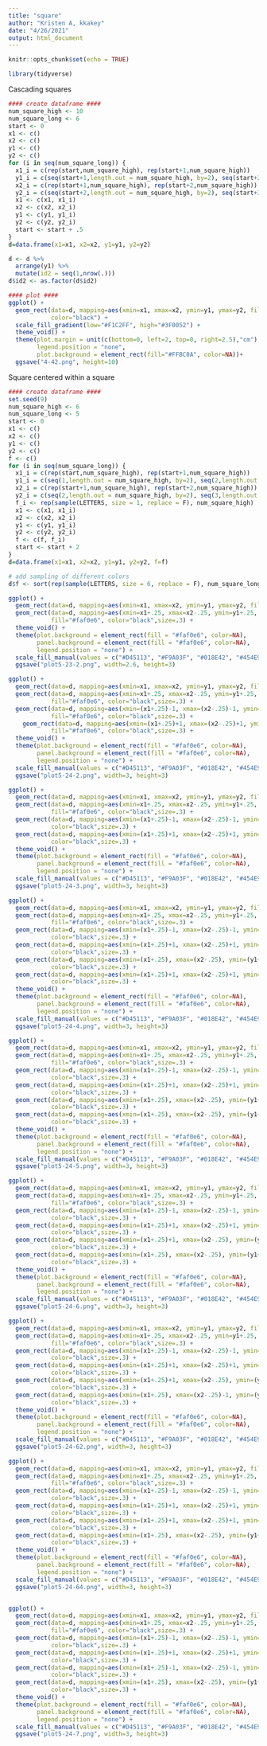 ```yaml
---
title: "square"
author: "Kristen A, kkakey"
date: "4/26/2021"
output: html_document
---
```


```r
knitr::opts_chunk$set(echo = TRUE)
```

```r
library(tidyverse)
```

Cascading squares
```r
#### create dataframe ####
num_square_high <- 10
num_square_long <- 6 
start <- 0
x1 <- c()
x2 <- c()
y1 <- c()
y2 <- c()
for (i in seq(num_square_long)) {
  x1_i = c(rep(start,num_square_high), rep(start+1,num_square_high))
  y1_i = c(seq(start+1,length.out = num_square_high, by=2), seq(start+2,length.out = num_square_high, by=2))
  x2_i = c(rep(start+1,num_square_high), rep(start+2,num_square_high))
  y2_i = c(seq(start+2,length.out = num_square_high, by=2), seq(start+3,length.out = num_square_high, by=2))
  x1 <- c(x1, x1_i)
  x2 <- c(x2, x2_i)
  y1 <- c(y1, y1_i)
  y2 <- c(y2, y2_i)
  start <- start + .5
}
d=data.frame(x1=x1, x2=x2, y1=y1, y2=y2)

d <- d %>%
  arrange(y1) %>%
  mutate(id2 = seq(1,nrow(.)))
d$id2 <- as.factor(d$id2)

#### plot ####
ggplot() +
  geom_rect(data=d, mapping=aes(xmin=x1, xmax=x2, ymin=y1, ymax=y2, fill=as.numeric(id2)), 
            color="black") +
  scale_fill_gradient(low="#F1C2FF", high="#3F0052") +
  theme_void() +
  theme(plot.margin = unit(c(bottom=0, left=2, top=0, right=2.5),"cm"),
        legend.position = "none",
        plot.background = element_rect(fill="#FFBC0A", color=NA))+
  ggsave("4-42.png", height=10)
```


Square centered within a square
```r
#### create dataframe ####
set.seed(9)
num_square_high <- 6
num_square_long <- 5 
start <- 0
x1 <- c()
x2 <- c()
y1 <- c()
y2 <- c()
f <- c()
for (i in seq(num_square_long)) {
  x1_i = c(rep(start,num_square_high), rep(start+1,num_square_high))
  y1_i = c(seq(1,length.out = num_square_high, by=2), seq(2,length.out = num_square_high, by=2))
  x2_i = c(rep(start+1,num_square_high), rep(start+2,num_square_high))
  y2_i = c(seq(2,length.out = num_square_high, by=2), seq(3,length.out = num_square_high, by=2))
  f_i <- rep(sample(LETTERS, size = 1, replace = F), num_square_high)
  x1 <- c(x1, x1_i)
  x2 <- c(x2, x2_i)
  y1 <- c(y1, y1_i)
  y2 <- c(y2, y2_i)
  f <- c(f, f_i)
  start <- start + 2
}
d=data.frame(x1=x1, x2=x2, y1=y1, y2=y2, f=f)
```

```r
# add sampling of different colors
d$f <- sort(rep(sample(LETTERS, size = 6, replace = F), num_square_long))

ggplot() +
  geom_rect(data=d, mapping=aes(xmin=x1, xmax=x2, ymin=y1, ymax=y2, fill=f), color="black") +
  geom_rect(data=d, mapping=aes(xmin=x1+.25, xmax=x2-.25, ymin=y1+.25, ymax=y2-.25), 
            fill="#faf0e6", color="black",size=.3) +
  theme_void() +
  theme(plot.background = element_rect(fill = "#faf0e6", color=NA),
        panel.background = element_rect(fill = "#faf0e6", color=NA),
        legend.position = "none") +
  scale_fill_manual(values = c("#D45113", "#F9A03F", "#018E42", "#454E9E", "#190E4F", "#A53860")) +
  ggsave("plot5-23-2.png", width=2.6, height=3)

ggplot() +
  geom_rect(data=d, mapping=aes(xmin=x1, xmax=x2, ymin=y1, ymax=y2, fill=f), color="black") +
  geom_rect(data=d, mapping=aes(xmin=x1+.25, xmax=x2-.25, ymin=y1+.25, ymax=y2-.25), 
            fill="#faf0e6", color="black",size=.3) +
  geom_rect(data=d, mapping=aes(xmin=(x1+.25)-1, xmax=(x2-.25)-1, ymin=y1+.25, ymax=y2-.25), 
            fill="#faf0e6", color="black",size=.3) +
    geom_rect(data=d, mapping=aes(xmin=(x1+.25)+1, xmax=(x2-.25)+1, ymin=y1+.25, ymax=y2-.25), 
            fill="#faf0e6", color="black",size=.3) +
  theme_void() +
  theme(plot.background = element_rect(fill = "#faf0e6", color=NA),
        panel.background = element_rect(fill = "#faf0e6", color=NA),
        legend.position = "none") +
  scale_fill_manual(values = c("#D45113", "#F9A03F", "#018E42", "#454E9E", "#190E4F", "#A53860")) +
  ggsave("plot5-24-2.png", width=3, height=3)

ggplot() +
  geom_rect(data=d, mapping=aes(xmin=x1, xmax=x2, ymin=y1, ymax=y2, fill=f), color="black") +
  geom_rect(data=d, mapping=aes(xmin=x1+.25, xmax=x2-.25, ymin=y1+.25, ymax=y2-.25), 
            fill="#faf0e6", color="black",size=.3) +
  geom_rect(data=d, mapping=aes(xmin=(x1+.25)-1, xmax=(x2-.25)-1, ymin=y1+.25, ymax=y2-.25, fill=f), 
            color="black",size=.3) +
  geom_rect(data=d, mapping=aes(xmin=(x1+.25)+1, xmax=(x2-.25)+1, ymin=y1+.25, ymax=y2-.25, fill=f), 
            color="black",size=.3) +
  theme_void() +
  theme(plot.background = element_rect(fill = "#faf0e6", color=NA),
        panel.background = element_rect(fill = "#faf0e6", color=NA),
        legend.position = "none") +
  scale_fill_manual(values = c("#D45113", "#F9A03F", "#018E42", "#454E9E", "#190E4F", "#A53860")) +
  ggsave("plot5-24-3.png", width=3, height=3)

ggplot() +
  geom_rect(data=d, mapping=aes(xmin=x1, xmax=x2, ymin=y1, ymax=y2, fill=f), color="black") +
  geom_rect(data=d, mapping=aes(xmin=x1+.25, xmax=x2-.25, ymin=y1+.25, ymax=y2-.25), 
            fill="#faf0e6", color="black",size=.3) +
  geom_rect(data=d, mapping=aes(xmin=(x1+.25)-1, xmax=(x2-.25)-1, ymin=y1+.25, ymax=y2-.25, fill=f), 
            color="black",size=.3) +
  geom_rect(data=d, mapping=aes(xmin=(x1+.25)+1, xmax=(x2-.25)+1, ymin=y1+.25, ymax=y2-.25, fill=f), 
            color="black",size=.3) +
  geom_rect(data=d, mapping=aes(xmin=(x1+.25), xmax=(x2-.25), ymin=(y1+.25)+1, ymax=(y2-.25)+1, fill=f), 
            color="black",size=.3) +
  geom_rect(data=d, mapping=aes(xmin=(x1+.25)+1, xmax=(x2-.25)+1, ymin=(y1+.25)-1, ymax=(y2-.25)-1, fill=f), 
            color="black",size=.3) +
  theme_void() +
  theme(plot.background = element_rect(fill = "#faf0e6", color=NA),
        panel.background = element_rect(fill = "#faf0e6", color=NA),
        legend.position = "none") +
  scale_fill_manual(values = c("#D45113", "#F9A03F", "#018E42", "#454E9E", "#190E4F", "#A53860")) +
  ggsave("plot5-24-4.png", width=3, height=3)

ggplot() +
  geom_rect(data=d, mapping=aes(xmin=x1, xmax=x2, ymin=y1, ymax=y2, fill=f), color="black") +
  geom_rect(data=d, mapping=aes(xmin=x1+.25, xmax=x2-.25, ymin=y1+.25, ymax=y2-.25), 
            fill="#faf0e6", color="black",size=.3) +
  geom_rect(data=d, mapping=aes(xmin=(x1+.25)-1, xmax=(x2-.25)-1, ymin=y1+.25, ymax=y2-.25, fill=f), 
            color="black",size=.3) +
  geom_rect(data=d, mapping=aes(xmin=(x1+.25)+1, xmax=(x2-.25)+1, ymin=y1+.25, ymax=y2-.25, fill=f), 
            color="black",size=.3) +
  geom_rect(data=d, mapping=aes(xmin=(x1+.25), xmax=(x2-.25), ymin=(y1+.25)+1, ymax=(y2-.25)+1, fill=f), 
            color="black",size=.3) +
  geom_rect(data=d, mapping=aes(xmin=(x1+.25), xmax=(x2-.25), ymin=(y1+.25)-1, ymax=(y2-.25)-1, fill=f), 
            color="black",size=.3) +
  theme_void() +
  theme(plot.background = element_rect(fill = "#faf0e6", color=NA),
        panel.background = element_rect(fill = "#faf0e6", color=NA),
        legend.position = "none") +
  scale_fill_manual(values = c("#D45113", "#F9A03F", "#018E42", "#454E9E", "#190E4F", "#A53860")) +
  ggsave("plot5-24-5.png", width=3, height=3)

ggplot() +
  geom_rect(data=d, mapping=aes(xmin=x1, xmax=x2, ymin=y1, ymax=y2, fill=f), color="black") +
  geom_rect(data=d, mapping=aes(xmin=x1+.25, xmax=x2-.25, ymin=y1+.25, ymax=y2-.25), 
            fill="#faf0e6", color="black",size=.3) +
  geom_rect(data=d, mapping=aes(xmin=(x1+.25)-1, xmax=(x2-.25)-1, ymin=y1+.25, ymax=y2-.25, fill=f), 
            color="black",size=.3) +
  geom_rect(data=d, mapping=aes(xmin=(x1+.25)+1, xmax=(x2-.25)+1, ymin=y1+.25, ymax=y2-.25, fill=f), 
            color="black",size=.3) +
  geom_rect(data=d, mapping=aes(xmin=(x1+.25)+1, xmax=(x2-.25), ymin=(y1+.25)+1, ymax=(y2-.25)+1, fill=f), 
            color="black",size=.3) +
  geom_rect(data=d, mapping=aes(xmin=(x1+.25), xmax=(x2-.25), ymin=(y1+.25)-1, ymax=(y2-.25)-1, fill=f), 
            color="black",size=.3) +
  theme_void() +
  theme(plot.background = element_rect(fill = "#faf0e6", color=NA),
        panel.background = element_rect(fill = "#faf0e6", color=NA),
        legend.position = "none") +
  scale_fill_manual(values = c("#D45113", "#F9A03F", "#018E42", "#454E9E", "#190E4F", "#A53860")) +
  ggsave("plot5-24-6.png", width=3, height=3)

ggplot() +
  geom_rect(data=d, mapping=aes(xmin=x1, xmax=x2, ymin=y1, ymax=y2, fill=f), color="black") +
  geom_rect(data=d, mapping=aes(xmin=x1+.25, xmax=x2-.25, ymin=y1+.25, ymax=y2-.25), 
            fill="#faf0e6", color="black",size=.3) +
  geom_rect(data=d, mapping=aes(xmin=(x1+.25)-1, xmax=(x2-.25)-1, ymin=y1+.25, ymax=y2-.25, fill=f), 
            color="black",size=.3) +
  geom_rect(data=d, mapping=aes(xmin=(x1+.25)+1, xmax=(x2-.25)+1, ymin=y1+.25, ymax=y2-.25, fill=f), 
            color="black",size=.3) +
  geom_rect(data=d, mapping=aes(xmin=(x1+.25)+1, xmax=(x2-.25), ymin=(y1+.25)+1, ymax=(y2-.25)+1, fill=f), 
            color="black",size=.3) +
  geom_rect(data=d, mapping=aes(xmin=(x1+.25), xmax=(x2-.25)-1, ymin=(y1+.25)-1, ymax=(y2-.25)-1, fill=f), 
            color="black",size=.3) +
  theme_void() +
  theme(plot.background = element_rect(fill = "#faf0e6", color=NA),
        panel.background = element_rect(fill = "#faf0e6", color=NA),
        legend.position = "none") +
  scale_fill_manual(values = c("#D45113", "#F9A03F", "#018E42", "#454E9E", "#190E4F", "#A53860")) +
  ggsave("plot5-24-62.png", width=3, height=3)

ggplot() +
  geom_rect(data=d, mapping=aes(xmin=x1, xmax=x2, ymin=y1, ymax=y2, fill=f), color="black") +
  geom_rect(data=d, mapping=aes(xmin=x1+.25, xmax=x2-.25, ymin=y1+.25, ymax=y2-.25), 
            fill="#faf0e6", color="black",size=.3) +
  geom_rect(data=d, mapping=aes(xmin=(x1+.25)-1, xmax=(x2-.25)-1, ymin=y1+.25, ymax=y2-.25, fill=f), 
            color="black",size=.3) +
  geom_rect(data=d, mapping=aes(xmin=(x1+.25)+1, xmax=(x2-.25)+1, ymin=y1+.25, ymax=y2-.25, fill=f), 
            color="black",size=.3) +
  geom_rect(data=d, mapping=aes(xmin=(x1+.25)+1, xmax=(x2-.25)+1, ymin=(y1+.25)+1, ymax=(y2-.25)+1, fill=f), 
            color="black",size=.3) +
  geom_rect(data=d, mapping=aes(xmin=(x1+.25), xmax=(x2-.25), ymin=(y1+.25)-1, ymax=(y2-.25)-1, fill=f), 
            color="black",size=.3) +
  theme_void() +
  theme(plot.background = element_rect(fill = "#faf0e6", color=NA),
        panel.background = element_rect(fill = "#faf0e6", color=NA),
        legend.position = "none") +
  scale_fill_manual(values = c("#D45113", "#F9A03F", "#018E42", "#454E9E", "#190E4F", "#A53860")) +
  ggsave("plot5-24-64.png", width=3, height=3)


ggplot() +
  geom_rect(data=d, mapping=aes(xmin=x1, xmax=x2, ymin=y1, ymax=y2, fill=f), color="black") +
  geom_rect(data=d, mapping=aes(xmin=x1+.25, xmax=x2-.25, ymin=y1+.25, ymax=y2-.25), 
            fill="#faf0e6", color="black",size=.3) +
  geom_rect(data=d, mapping=aes(xmin=(x1+.25)-1, xmax=(x2-.25)-1, ymin=y1+.25, ymax=y2-.25, fill=f), 
            color="black",size=.3) +
  geom_rect(data=d, mapping=aes(xmin=(x1+.25)+1, xmax=(x2-.25)+1, ymin=y1+.25, ymax=y2-.25, fill=f), 
            color="black",size=.3) +
  geom_rect(data=d, mapping=aes(xmin=(x1+.25)-1, xmax=(x2-.25)-1, ymin=(y1+.25)+1, ymax=(y2-.25)+1, fill=f), 
            color="black",size=.3) +
  geom_rect(data=d, mapping=aes(xmin=(x1+.25), xmax=(x2-.25), ymin=(y1+.25)-1, ymax=(y2-.25)-1, fill=f), 
            color="black",size=.3) +
  theme_void() +
  theme(plot.background = element_rect(fill = "#faf0e6", color=NA),
        panel.background = element_rect(fill = "#faf0e6", color=NA),
        legend.position = "none") +
  scale_fill_manual(values = c("#D45113", "#F9A03F", "#018E42", "#454E9E", "#190E4F", "#A53860")) +
  ggsave("plot5-24-7.png", width=3, height=3)
```


